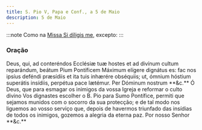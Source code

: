 ```yaml
---
title: S. Pio V, Papa e Conf., a 5 de Maio
description: 5 de Maio
---
```


:::note
Como na [Missa Si díligis me](/missal/comum/sumospontifices), excepto:
:::

### Oração

<div class="grid grid-cols-2 gap-5">
  <span class="text-justify">
    Deus, qui, ad conteréndos Ecclésiæ tuæ hostes et ad divínum cultum
    reparándum, beátum Pium Pontíficem Máximum elígere dignátus es: fac nos
    ipsíus deféndi præsídiis et ita tuis inhærére obséquiis; ut, ómnium hóstium
    superátis insídiis, perpétua pace lætémur. Per Dóminum nostrum **&c.**
  </span>
  <span class="text-justify">
    Ó Deus, que para esmagar os inimigos da vossa Igreja e reformar o culto
    divino Vos dignastes escolher o B. Pio para Sumo Pontífice, permiti que
    sejamos munidos com o socorro da sua protecção; e de tal modo nos liguemos
    ao vosso serviço que, depois de havermos triunfado das insídias de todos os
    inimigos, gozemos a alegria da eterna paz. Por nosso Senhor **&c.**
  </span>
</div>
